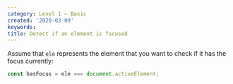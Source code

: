 ```yaml
---
category: Level 1 — Basic
created: '2020-03-09'
keywords:
title: Detect if an element is focused
---
```


Assume that `ele` represents the element that you want to check if it has the focus currently:

```js
const hasFocus = ele === document.activeElement;
```
